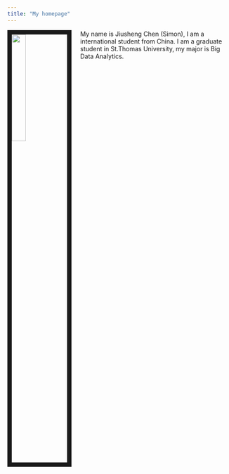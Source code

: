 ```yaml
---
title: "My homepage"
---
```




<img src="C:/Users/simon/Downloads/ok.jpg" style="width:25%; border:10px solid; margin-right: 20px" align="left">

My name is Jiusheng Chen (Simon), I am a international student from China. I am a graduate student in St.Thomas University, my major is Big Data Analytics.